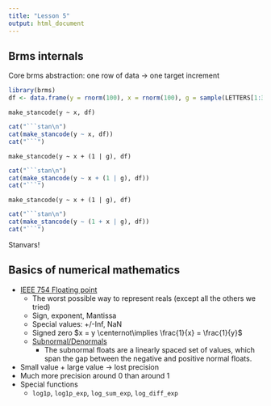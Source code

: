 ```yaml
---
title: "Lesson 5"
output: html_document
---
```



## Brms internals

Core brms abstraction: one row of data -> one target increment

```r
library(brms)
df <- data.frame(y = rnorm(100), x = rnorm(100), g = sample(LETTERS[1:3], size = 100, replace = TRUE))
```

```
make_stancode(y ~ x, df)
```

```r
cat("```stan\n")
cat(make_stancode(y ~ x, df))
cat("```")
```

```
make_stancode(y ~ x + (1 | g), df)
```

```r
cat("```stan\n")
cat(make_stancode(y ~ x + (1 | g), df))
cat("```")
```

```
make_stancode(y ~ x + (1 | g), df)
```

```r
cat("```stan\n")
cat(make_stancode(y ~ (1 + x | g), df))
cat("```")
```


Stanvars!

## Basics of numerical mathematics

- [IEEE 754 Floating point](https://en.wikipedia.org/wiki/IEEE_754)
  - The worst possible way to represent reals (except all the others we tried)
  - Sign, exponent, Mantissa
  - Special values: +/-Inf, NaN
  - Signed zero
    $x = y \centernot\implies \frac{1}{x} = \frac{1}{y}$
  - [Subnormal/Denormals](https://en.wikipedia.org/wiki/Subnormal_number)
    - The subnormal floats are a linearly spaced set of values, which span the gap between the negative and positive normal floats. 
- Small value + large value -> lost precision
- Much more precision around 0 than around 1
- Special functions
  - `log1p`, `log1p_exp`, `log_sum_exp`, `log_diff_exp`
